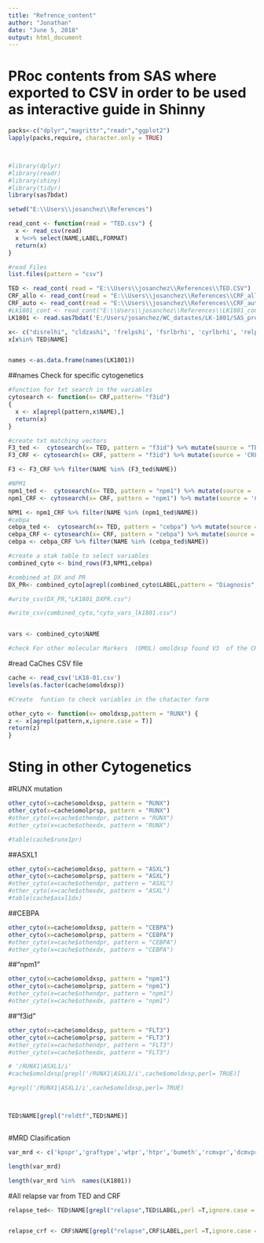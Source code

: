 ```yaml
---
title: "Refrence_content"
author: "Jonathan"
date: "June 5, 2018"
output: html_document
---
```


# PRoc contents from SAS where exported to CSV  in order to be used as  interactive guide in Shinny

```r

packs<-c("dplyr","magrittr","readr","ggplot2")
lapply(packs,require, character.only = TRUE)



#library(dplyr)
#library(readr)
#library(shiny)
#library(tidyr)
library(sas7bdat)

setwd("E:\\Users\\josanchez\\References")

read_cont <- function(read = "TED.csv") {
  x <- read_csv(read)  
  x %<>% select(NAME,LABEL,FORMAT)
  return(x)
}

#read Files
list.files(pattern = "csv")

TED <- read_cont( read = "E:\\Users\\josanchez\\References\\TED.CSV")
CRF_allo <- read_cont(read = "E:\\Users\\josanchez\\References\\CRF_allo.csv")
CRF_auto <- read_cont(read = "E:\\Users\\josanchez\\References\\CRF_auto.csv")
#Lk1801_cont <- read_cont("E:\\Users\\josanchez\\References\\LK1801_content.csv")
LK1801 <- read.sas7bdat('E:/Users/josanchez/WC_datastes/LK-1801/SAS_programs/Sub_programs/final.sas7bdat')

x<- c("disrelhi", "cldzashi", 'frelpshi', 'fsrlbrhi', 'cyrlbrhi', 'relprghi', 'clnrelhig', 'cytrelhig', 'molrelhig', 'amstathi')
x[x%in% TED$NAME]


names <-as.data.frame(names(LK1801))

```
##names Check for specific cytogenetics 
```r
#function for txt search in the variables
cytosearch <- function(x= CRF,pattern= "f3id")
{
  x <- x[agrepl(pattern,x$NAME),]
  return(x)
}

#create txt matching vectors
F3_ted <-  cytosearch(x= TED, pattern = "f3id") %>% mutate(source = "TED")
F3_CRF <- cytosearch(x= CRF, pattern = "f3id") %>% mutate(source = 'CRF')

F3 <- F3_CRF %>% filter(NAME %in% (F3_ted$NAME))

#NPM1
npm1_ted <-  cytosearch(x= TED, pattern = "npm1") %>% mutate(source = 'TED')
npm1_CRF <- cytosearch(x= CRF, pattern = "npm1") %>% mutate(source = 'CRF')

NPM1 <- npm1_CRF %>% filter(NAME %in% (npm1_ted$NAME))
#cebpa 
cebpa_ted <-  cytosearch(x= TED, pattern = "cebpa") %>% mutate(source = 'TED')
cebpa_CRF <- cytosearch(x= CRF, pattern = "cebpa") %>% mutate(source = 'CRF')
cebpa <- cebpa_CRF %>% filter(NAME %in% (cebpa_ted$NAME)) 

#create a stak table to select variables
combined_cyto <- bind_rows(F3,NPM1,cebpa)

#combined at DX and PR
DX_PR<- combined_cyto[agrepl(combined_cyto$LABEL,pattern = "Diagnosis",fixed = T) | agrepl(combined_cyto$LABEL,pattern = "Between",fixed = T), ]

#write_csv(DX_PR,"LK1801_DXPR.csv")

#write_csv(combined_cyto,"cyto_vars_lk1801.csv")


vars <- combined_cyto$NAME

#check For other molecular Markers  (OMOL) omoldxsp found V3  of the CRF

```

#read CaChes CSV file 
```r
cache <- read_csv('LK18-01.csv')
levels(as.factor(cache$omoldxsp))

#Create  funtion to check variables in the chatacter form

other_cyto <- function(x= omoldxsp,pattern = "RUNX") {
z <- x[agrepl(pattern,x,ignore.case = T)]
return(z)
}

```



# Sting in other Cytogenetics 

#RUNX mutation
```r
other_cyto(x=cache$omoldxsp, pattern = "RUNX")
other_cyto(x=cache$omolprsp, pattern = "RUNX")
#other_cyto(x=cache$othendpr, pattern = "RUNX")
#other_cyto(x=cache$othexdx, pattern = "RUNX")

#table(cache$runx1pr)
```

##ASXL1
```r
other_cyto(x=cache$omoldxsp, pattern = "ASXL")
other_cyto(x=cache$omolprsp, pattern = "ASXL")
#other_cyto(x=cache$othendpr, pattern = "ASXL")
#other_cyto(x=cache$othexdx, pattern = "ASXL")
#table(cache$asxl1dx)
```

##CEBPA
```r
other_cyto(x=cache$omoldxsp, pattern = "CEBPA")
other_cyto(x=cache$omolprsp, pattern = "CEBPA")
#other_cyto(x=cache$othendpr, pattern = "CEBPA")
#other_cyto(x=cache$othexdx, pattern = "CEBPA")

```



##"npm1"
```r
other_cyto(x=cache$omoldxsp, pattern = "npm1")
other_cyto(x=cache$omolprsp, pattern = "npm1")
#other_cyto(x=cache$othendpr, pattern = "npm1")
#other_cyto(x=cache$othexdx, pattern = "npm1")
```

##"f3id"
```r
other_cyto(x=cache$omoldxsp, pattern = "FLT3")
other_cyto(x=cache$omolprsp, pattern = "FLT3")
#other_cyto(x=cache$othendpr, pattern = "FLT3")
#other_cyto(x=cache$othexdx, pattern = "FLT3")
```

```r
# '/RUNX1|ASXL1/i'
#cache$omoldxsp[grepl('/RUNX1|ASXL1/i',cache$omoldxsp,perl= TRUE)]

#grepl('/RUNX1|ASXL1/i',cache$omoldxsp,perl= TRUE)



TED$NAME[grepl("reldtf",TED$NAME)]



```
#MRD Clasification 
```r
var_mrd <- c('kpspr','graftype','wtpr','htpr','bumeth','rcmvpr','dcmvpr','donorm','donorf', 'myeloabl', 'condclas',  'prelk' ,'leuk2', 'molrempr','flwcytcr','cytrempr')

length(var_mrd)

length(var_mrd %in%  names(LK1801))

```
#All relapse var  from TED and CRF

```r
relapse_ted<- TED$NAME[grepl("relapse",TED$LABEL,perl =T,ignore.case = T)]


relapse_crf <- CRF$NAME[grepl("relapse",CRF$LABEL,perl =T,ignore.case = T)]

```





